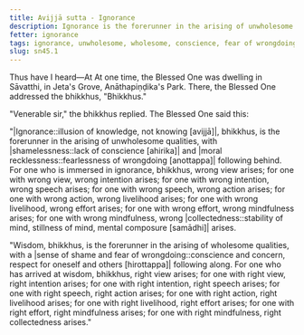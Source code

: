 ```yaml
---
title: Avijjā sutta - Ignorance
description: Ignorance is the forerunner in the arising of unwholesome qualities, and wisdom is the forerunner in the arising of wholesome qualities.
fetter: ignorance
tags: ignorance, unwholesome, wholesome, conscience, fear of wrongdoing, sense of shame, shamelessness, moral recklessness, wrong view, right view, wrong intention, right intention, wrong speech, right speech, wrong action, right action, wrong livelihood, right livelihood, wrong effort, right effort, wrong mindfulness, right mindfulness, wrong collectedness, right collectedness, concentration, sn, sn45-56, sn45
slug: sn45.1
---
```


Thus have I heard—At At one time, the Blessed One was dwelling in Sāvatthi, in Jeta's Grove, Anāthapiṇḍika's Park. There, the Blessed One addressed the bhikkhus, "Bhikkhus."

"Venerable sir," the bhikkhus replied. The Blessed One said this:

"|Ignorance::illusion of knowledge, not knowing [avijjā]|, bhikkhus, is the forerunner in the arising of unwholesome qualities, with |shamelessness::lack of conscience [ahirika]| and \|moral recklessness::fearlessness of wrongdoing [anottappa]| following behind. For one who is immersed in ignorance, bhikkhus, wrong view arises; for one with wrong view, wrong intention arises; for one with wrong intention, wrong speech arises; for one with wrong speech, wrong action arises; for one with wrong action, wrong livelihood arises; for one with wrong livelihood, wrong effort arises; for one with wrong effort, wrong mindfulness arises; for one with wrong mindfulness, wrong |collectedness::stability of mind, stillness of mind, mental composure [samādhi]| arises.

"Wisdom, bhikkhus, is the forerunner in the arising of wholesome qualities, with a \|sense of shame and fear of wrongdoing::conscience and concern, respect for oneself and others [hirottappa]| following along. For one who has arrived at wisdom, bhikkhus, right view arises; for one with right view, right intention arises; for one with right intention, right speech arises; for one with right speech, right action arises; for one with right action, right livelihood arises; for one with right livelihood, right effort arises; for one with right effort, right mindfulness arises; for one with right mindfulness, right collectedness arises."